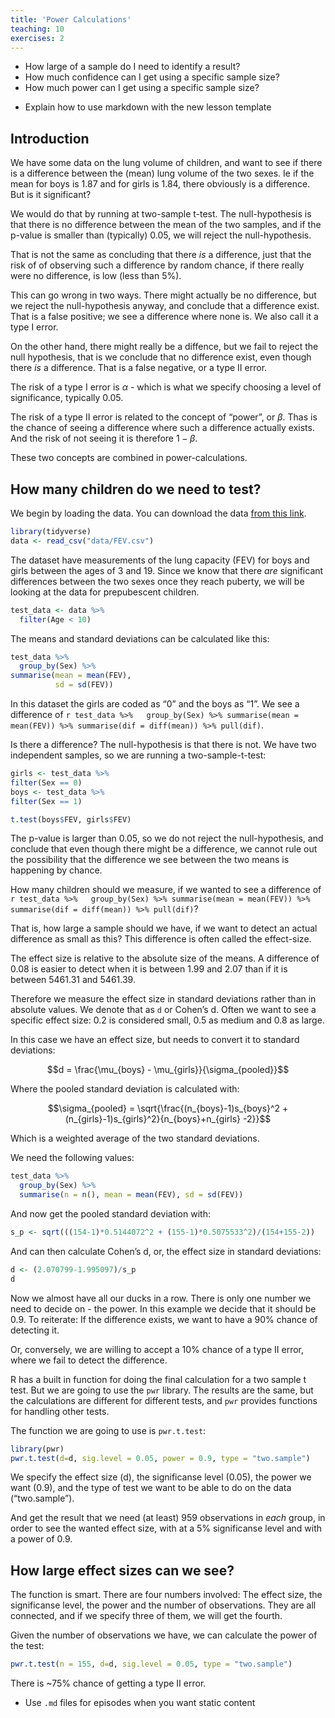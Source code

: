 ```yaml
---
title: 'Power Calculations'
teaching: 10
exercises: 2
---
```


:::::::::::::::::::::::::::::::::::::: questions 

- How large of a sample do I need to identify a result?
- How much confidence can I get using a specific sample size?
- How much power can I get using a specific sample size?

::::::::::::::::::::::::::::::::::::::::::::::::

::::::::::::::::::::::::::::::::::::: objectives

- Explain how to use markdown with the new lesson template

::::::::::::::::::::::::::::::::::::::::::::::::

## Introduction

We have some data on the lung volume of children, and want to see if there is
a difference between the (mean) lung volume of the two sexes. Ie if the mean for
boys is 1.87 and for girls is 1.84, there obviously is a difference. But is it 
significant?

We would do that by running at two-sample t-test. The null-hypothesis is that there
is no difference between the mean of the two samples, and if the p-value is
smaller than (typically) 0.05, we will reject the null-hypothesis.

That is not the same as concluding that there _is_ a difference, just that
the risk of of observing such a difference by random chance, if there really 
were no difference, is low (less than 5%).

This can go wrong in two ways. There might actually be no difference, but we
reject the null-hypothesis anyway, and conclude that a difference exist. 
That is a false positive; we see a difference where none is. We also call it a
type I error.

On the other hand, there might really be a diffence, but we fail to reject the
null hypothesis, that is we conclude that no difference exist, even though there
_is_ a difference. That is a false negative, or a type II error.

The risk of a type I error is $\alpha$ - which is what we specify choosing a 
level of significance, typically 0.05.

The risk of a type II error is related to the concept of "power", or $\beta$. 
Thas is the chance of seeing a difference where such a difference actually
exists. And the risk of not seeing it is therefore $1-\beta$.

These two concepts are combined in power-calculations.

## How many children do we need to test?

We begin by loading the data. You can download the data [from this link](https://raw.githubusercontent.com/KUBDatalab/R-toolbox/main/episodes/data/FEV.csv).

```r
library(tidyverse)
data <- read_csv("data/FEV.csv")
```

The dataset have measurements of the lung capacity (FEV) for boys and girls
between the ages of 3 and 19. Since we know that there _are_ significant differences
between the two sexes once they reach puberty, we will be looking at the data for 
prepubescent children.
```r
test_data <- data %>% 
  filter(Age < 10)
```

The means and standard deviations can be calculated like this:

```r
test_data %>% 
  group_by(Sex) %>% 
summarise(mean = mean(FEV),
          sd = sd(FEV))
```
In this dataset the girls are coded as "0" and the boys as "1". We see a difference
of `r test_data %>%   group_by(Sex) %>% summarise(mean = mean(FEV)) %>% summarise(dif = diff(mean)) %>% pull(dif)`.

Is there a difference? The null-hypothesis is that there is not. We have two
independent samples, so we are running a two-sample-t-test:

```r
girls <- test_data %>% 
filter(Sex == 0)
boys <- test_data %>% 
filter(Sex == 1)

t.test(boys$FEV, girls$FEV)
```
The p-value is larger than 0.05, so we do not reject the null-hypothesis, and 
conclude that even though there might be a difference, we cannot rule out the
possibility that the difference we see between the two means is happening by chance.

How many children should we measure, if we wanted to see a difference of
`r test_data %>%   group_by(Sex) %>% summarise(mean = mean(FEV)) %>% summarise(dif = diff(mean)) %>% pull(dif)`?

That is, how large a sample should we have, if we want to detect an actual
difference as small as this? This difference is often called the effect-size.

The effect size is relative to the absolute size of the means. A difference
of 0.08 is easier to detect when it is between 1.99 and 2.07 than if it is 
between 5461.31 and 5461.39.

Therefore we measure the effect size in standard deviations rather than in
absolute values. We denote that as `d` or Cohen's d. Often we want to see a 
specific effect size: 0.2 is considered small, 0.5 as medium and 0.8 as large.

In this case we have an effect size, but needs to convert it to standard deviations:

$$d = \frac{\mu_{boys} - \mu_{girls}}{\sigma_{pooled}}$$

Where the pooled standard deviation is calculated with:

$$\sigma_{pooled} = \sqrt{\frac{(n_{boys}-1)s_{boys}^2 + (n_{girls}-1)s_{girls}^2}{n_{boys}+n_{girls} -2}}$$

Which is a weighted average of the two standard deviations.

We need the following values:
```r
test_data %>% 
  group_by(Sex) %>% 
  summarise(n = n(), mean = mean(FEV), sd = sd(FEV))
```


And now get the pooled standard deviation with:

```r
s_p <- sqrt(((154-1)*0.5144072^2 + (155-1)*0.5075533^2)/(154+155-2))
```

And can then calculate Cohen's d, or, the effect size in standard deviations:

```r
d <- (2.070799-1.995097)/s_p
d
```

Now we almost have all our ducks in a row. There is only one number we need to
decide on - the power. In this example we decide that it should be 0.9. To 
reiterate: If the difference exists, we want to have a 90% chance of detecting it. 

Or, conversely, we are willing to accept a 10% chance of a type II error, where
we fail to detect the difference.

R has a built in function for doing the final calculation for a two sample
t test. But we are going to use the `pwr` library. The results are the same,
but the calculations are different for different tests, and `pwr` provides 
functions for handling other tests.

The function we are going to use is `pwr.t.test`:

```r
library(pwr)
pwr.t.test(d=d, sig.level = 0.05, power = 0.9, type = "two.sample")

```
We specify the effect size (d), the significanse level (0.05), the power 
we want (0.9), and the type of test we want to be able to do on the data ("two.sample").

And get the result that we need (at least) 959 observations in _each_ group,
in order to see the wanted effect size, with at a 5% significanse level and 
with a power of 0.9.

## How large effect sizes can we see?

The function is smart. There are four numbers involved: The effect size, the 
significanse level, the power and the number of observations. They are all
connected, and if we specify three of them, we will get the fourth.

Given the number of observations we have, we can calculate the power of the test:
```r
pwr.t.test(n = 155, d=d, sig.level = 0.05, type = "two.sample")
```
There is ~75% chance of getting a type II error. 


::::::::::::::::::::::::::::::::::::: keypoints 

- Use `.md` files for episodes when you want static content

::::::::::::::::::::::::::::::::::::::::::::::::

